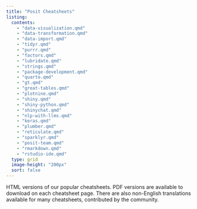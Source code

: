 ```yaml
---
title: "Posit Cheatsheets"
listing:
  contents:
    - "data-visualization.qmd"
    - "data-transformation.qmd"
    - "data-import.qmd"
    - "tidyr.qmd"
    - "purrr.qmd"
    - "factors.qmd"
    - "lubridate.qmd"
    - "strings.qmd"
    - "package-development.qmd"
    - "quarto.qmd"
    - "gt.qmd"
    - "great-tables.qmd"
    - "plotnine.qmd"
    - "shiny.qmd"
    - "shiny-python.qmd"
    - "shinychat.qmd"
    - "nlp-with-llms.qmd"
    - "keras.qmd"
    - "plumber.qmd"
    - "reticulate.qmd"
    - "sparklyr.qmd"
    - "posit-team.qmd"
    - "rmarkdown.qmd"
    - "rstudio-ide.qmd"
  type: grid
  image-height: "200px"
  sort: false
---
```


HTML versions of our popular cheatsheets.
PDF versions are available to download on each cheatsheet page.
There are also non-English translations available for many cheatsheets, contributed by the community.
